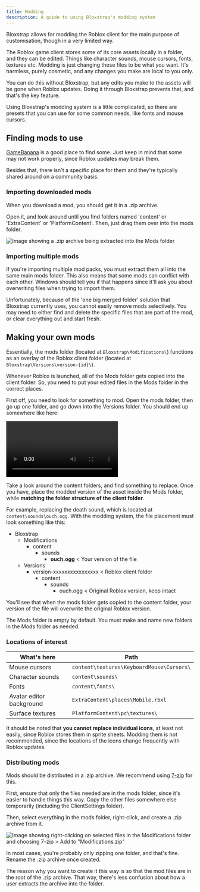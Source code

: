 ```yaml
---
title: Modding
description: A guide to using Bloxstrap's modding system
---
```



Bloxstrap allows for modding the Roblox client for the main purpose of customisation, though in a very limited way.

The Roblox game client stores some of its core assets locally in a folder, and they can be edited. Things like character sounds, mouse cursors, fonts, textures etc. Modding is just changing these files to be what you want. It's harmless, purely cosmetic, and any changes you make are local to you only.

You can do this without Bloxstrap, but any edits you make to the assets will be gone when Roblox updates. Doing it through Bloxstrap prevents that, and that's the key feature.

Using Bloxstrap's modding system is a little complicated, so there are presets that you can use for some common needs, like fonts and mouse cursors.

## Finding mods to use


[GameBanana](https://gamebanana.com/search?_sModelName=Mod&_sOrder=best_match&_sSearchString=bloxstrap&_idGameRow=2879) is a good place to find some. Just keep in mind that some may not work properly, since Roblox updates may break them.

Besides that, there isn't a specific place for them and they're typically shared around on a community basis.

### Importing downloaded mods

When you download a mod, you should get it in a .zip archive.

Open it, and look around until you find folders named 'content' or 'ExtraContent' or 'PlatformContent'. Then, just drag them over into the mods folder.

![Image showing a .zip archive being extracted into the Mods folder](../../../../assets/wiki/mods-import.png)

### Importing multiple mods

If you're importing multiple mod packs, you must extract them all into the same main mods folder. This also means that some mods can conflict with each other. Windows should tell you if that happens since it'll ask you about overwriting files when trying to import them.

Unfortunately, because of the 'one big merged folder' solution that Bloxstrap currently uses, you cannot easily remove mods selectively. You may need to either find and delete the specific files that are part of the mod, or clear everything out and start fresh.

## Making your own mods

Essentially, the mods folder (located at `Bloxstrap\Modifications\`) functions as an overlay of the Roblox client folder (located at `Bloxstrap\Versions\version-{id}\`). 

Whenever Roblox is launched, all of the Mods folder gets copied into the client folder. So, you need to put your edited files in the Mods folder in the correct places.

First off, you need to look for something to mod. Open the mods folder, then go up one folder, and go down into the Versions folder. You should end up somewhere like here:

<video controls>
    <source src="/assets/wiki/mods-navigation.webm" type="video/webm" />
</video>

Take a look around the content folders, and find something to replace. Once you have, place the modded version of the asset inside the Mods folder, while **matching the folder structure of the client folder**.

For example, replacing the death sound, which is located at `content\sounds\ouch.ogg`. With the modding system, the file placement must look something like this:

<FileTree>

- Bloxstrap
  - Modifications
    - content
      - sounds
        - **ouch.ogg** < Your version of the file
  - Versions
    - version-xxxxxxxxxxxxxxxx < Roblox client folder
      - content
        - sounds
          - ouch.ogg < Original Roblox version, keep intact

</FileTree>

You'll see that when the mods folder gets copied to the content folder, your version of the file will overwrite the original Roblox version.

The Mods folder is empty by default. You must make and name new folders in the Mods folder as needed.

### Locations of interest

| What's here | Path |
| ------ | ---- |
| Mouse cursors | `content\textures\KeyboardMouse\Cursors\` |
| Character sounds | `content\sounds\` |
| Fonts | `content\fonts\` |
| Avatar editor background | `ExtraContent\places\Mobile.rbxl` |
| Surface textures | `PlatformContent\pc\textures\` |

It should be noted that **you cannot replace individual icons**, at least not easily, since Roblox stores them in sprite sheets. Modding them is not recommended, since the locations of the icons change frequently with Roblox updates.

### Distributing mods

Mods should be distributed in a .zip archive. We recommend using [7-zip](https://www.7-zip.org/) for this.

First, ensure that only the files needed are in the mods folder, since it's easier to handle things this way. Copy the other files somewhere else temporarily (including the ClientSettings folder).

Then, select everything in the mods folder, right-click, and create a .zip archive from it.

![Image showing right-clicking on selected files in the Modifications folder and choosing 7-zip > Add to "Modifications.zip"](../../../../assets/wiki/mods-7zip.png)

In most cases, you're probably only zipping one folder, and that's fine. Rename the .zip archive once created.

The reason why you want to create it this way is so that the mod files are in the root of the .zip archive. That way, there's less confusion about how a user extracts the archive into the folder.